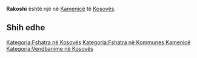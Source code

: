 {{Fshat në 
 | Emri                = Rakoshi
 | EmriAlt                = 
 | NAME_SHORT_FORM=      
 | NAME_GENERIC=      
 | NAME_SORT_NAME_RO=      RAKOSHI
 | FULL_NAME_RO = Rakoshi
 | FULL_NAME_ND_RO=Rakoshi
 | SORT_NAME_RG=RAKOSHI
 | FULL_NAME_RG=Rakoshi
 | FULL_NAME_ND_RG=Rakoshi
 | SRP_NAME_SHORT_FORM=      
 | SRP_NAME_GENERIC=      
 | SRP_NAME_SORT_NAME_RO=      
 | SRP_FULL_NAME_RO = 
 | SRP_FULL_NAME_ND_RO=
 | SRP_SORT_NAME_RG=
 | SRP_FULL_NAME_RG=
 | SRP_FULL_NAME_ND_RG=
 | Emri (Rasa dhanore) = 
 | Figura              = 
 | Shteti              = Kosovo
 | Komuna              = Kamenicë
 | Kodi postar         = 
 | Sipërfaqja          = 

 | Popullsia           = 

 | Regj. i popullsisë  = 
 | Dend. e popullsisë  = 
 | Faqja zyrtare       = 
 <!--- Koordinatat ----> 
 | Gjerësia            = 42.786111
 | Gjatësia            = 20.604722
 | Lartësia            = 
}}
'''Rakoshi''' është një [[]] në [[Kamenicë]] të [[Kosovës]].

<!-- == Gjeografia == -->
<!-- == Historia == -->
<!-- == Demografia == -->
== Shih edhe ==
{{Komuna Kamenicë}}
{{Kosovo-Administrata-Cung}}

[[Kategoria:Fshatra në Kosovës]]
[[Kategoria:Fshatra në Kommunes Kamenicë]]
[[Kategoria:Vendbanime në Kosovës]]